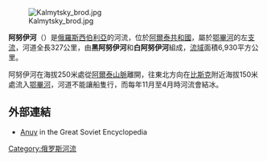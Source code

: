 [[File:Kalmytsky_brod.jpg|right]]

'''阿努伊河'''（{{lang-ru|Ануй}}）是[[俄羅斯|俄羅斯]][[西伯利亞|西伯利亞]]的河流，位於[[阿爾泰共和國|阿爾泰共和國]]，屬於[[鄂畢河|鄂畢河]]的左[[支流|支流]]，河道全長327公里，由'''黑阿努伊河'''和'''白阿努伊河'''組成，[[流域|流域]]面積6,930平方公里。

阿努伊河在海拔250米處從[[阿爾泰山脈|阿爾泰山脈]]離開，往東北方向在[[比斯克|比斯克]]附近海拔150米處流入[[鄂畢河|鄂畢河]]，河道不能讓船隻行，而每年11月至4月時河流會結冰。

==外部連結==
*[http://www.cultinfo.ru/fulltext/1/001/008/064/170.htm Anuy] {{Wayback|url=http://www.cultinfo.ru/fulltext/1/001/008/064/170.htm |date=20080310003548 }} in the Great Soviet Encyclopedia

{{俄羅斯地理小作品}}

{{鄂畢河}}

[[Category:俄罗斯河流|Category:俄罗斯河流]]